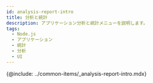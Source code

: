```yaml
---
id: analysis-report-intro
title: 分析と統計
description: アプリケーション分析と統計メニューを説明します。
tags:
  - Node.js
  - アプリケーション
  - 統計
  - 分析
  - UI
---
```


<!-- 분석과 통계 / 애플리케이션 분석하기 -->

<!-- 분석 개요 필요 / 검토하기?-->

{@include: ../common-items/_analysis-report-intro.mdx}

